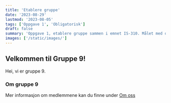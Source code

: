 ```yaml
---
title: 'Etablere gruppe'
date: '2023-08-29'
lastmod: '2023-08-05'
tags: ['Oppgave 1', 'Obligatorisk']
draft: false
summary: 'Oppgave 1, etablere gruppe sammen i emnet IS-310. Målet med oppgaven er registrere gruppe på canvas, presentere gruppen, og informasjon om gruppemedlemmene'
images: ['/static/images/']
---
```


## Velkommen til Gruppe 9!

Hei, vi er gruppe 9.



### Om gruppe 9
Mer informasjon om medlemmene kan du finne under [Om oss](/about)